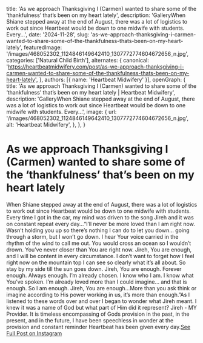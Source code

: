   title: 'As we approach Thanksgiving I (Carmen) wanted to share some of the ‘thankfulness’ that’s been on my heart lately',
  description: 'GalleryWhen Shiane stepped away at the end of August, there was a lot of logistics to work out since Heartbeat would be down to one midwife with students. Every...',
  date: '2024-11-28',
  slug: 'as-we-approach-thanksgiving-i-carmen-wanted-to-share-some-of-the-thankfulness-thats-been-on-my-heart-lately',
  featuredImage: '/images/468052302_1124846149642410_1307772774604672656_n.jpg',
  categories: ['Natural Child Birth'],
  alternates: {
    canonical: 'https://heartbeatmidwifery.com/post/as-we-approach-thanksgiving-i-carmen-wanted-to-share-some-of-the-thankfulness-thats-been-on-my-heart-lately',
  },
  authors: [{ name: 'Heartbeat Midwifery' }],
  openGraph: {
    title: 'As we approach Thanksgiving I (Carmen) wanted to share some of the ‘thankfulness’ that’s been on my heart lately | Heartbeat Midwifery',
    description: 'GalleryWhen Shiane stepped away at the end of August, there was a lot of logistics to work out since Heartbeat would be down to one midwife with students. Every...',
    image: {
      url: '/images/468052302_1124846149642410_1307772774604672656_n.jpg',
      alt: 'Heartbeat Midwifery',
    },
  },
}


# As we approach Thanksgiving I (Carmen) wanted to share some of the ‘thankfulness’ that’s been on my heart lately

<Gallery>
  <GalleryItem
    src="/images/468052302_1124846149642410_1307772774604672656_n.jpg"
    size="large"
  />
  <GalleryItem
    src="/images/468549347_1124846162975742_7037783175532599034_n.jpg"
    size="large"
  />
  <GalleryItem
    src="/images/468285043_1124846159642409_3223131936299056153_n.jpg"
    size="large"
  />
</Gallery>

When Shiane stepped away at the end of August, there was a lot of logistics to work out since Heartbeat would be down to one midwife with students. Every time I got in the car, my mind was driven to the song Jireh and it was on constant repeat every day…“I’ll never be more loved than I am right now. Wasn’t holding you up so there’s nothing I can do to let you down… going through a storm, but I won’t go down. I hear Your voice carried in the rhythm of the wind to call me out. You would cross an ocean so I wouldn’t drown. You’ve never closer than You are right now. Jireh, You are enough, and I will be content in every circumstance. I don’t want to forget how I feel right now on the mountain top I can see so clearly what it’s all about. So stay by my side till the sun goes down. Jireh, You are enough. Forever enough. Always enough. I’m already chosen. I know who I am. I know what You’ve spoken. I’m already loved more than I could imagine… and that is enough. So I am enough. Jireh, You are enough…More than you ask think or imagine according to His power working in us, it’s more than enough.”As I listened to these words over and over I began to wonder what Jireh meant. I knew it was a name of God but what part of Him did it represent? Jireh - MY Provider. It is timeless encompassing of Gods provision in the past, in the present, and in the future, I have been speechless in wonder at the provision and constant reminder Heartbeat has been given every day.[See Full Post on Instagram](https://www.instagram.com/p/DC53sSSBBjt/?img_index=1)
